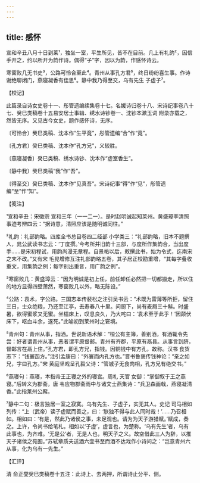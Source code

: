 ```yaml
---
---
---
```

title: 感怀
---







宣和辛丑八月十日到莱¹，独坐一室，平生所见，皆不在目前。几上有礼韵²，因信手开之，约以所开为韵作诗。偶得“子”字，因以为韵，作感怀诗云。

寒窗败几无书史³，公路可怜合至此⁴。青州从事孔方君⁵，终日纷纷喜生事。作诗谢绝聊闭门，燕寝凝香有佳思⁶。静中我乃得至交，乌有先生 子虚子⁷。

【校记】

此篇录自诗女史卷十一、彤管遗编续集卷十七。名媛诗归卷十八、宋诗纪事卷八十七、癸巳类稿卷十五易安居士事辑、绣水诗钞卷一、沈钞本漱玉词 附录亦载之，然皆无序。又见古今女史，题作感怀诗，无序。

〔可怜合〕癸巳类稿、沈本作“生平竟”，彤管遗编“合”作“竟”。

〔孔方君〕癸巳类稿、沈本作“孔方兄”，义较胜。

〔燕寝凝香〕癸巳类稿、绣水诗钞、沈本作“虚室香生”。

〔静中我〕癸巳类稿“我”作“吾”。

〔得至交〕癸巳类稿、沈本作“见真吾”。宋诗纪事“得”作“见”，彤管遗编“至”作“知”。

【笺注】

¹宣和辛丑：宋徽宗 宣和三年（一一二一）。是时赵明诚起知莱州。黄盛璋李清照事迹考辨四云：“据诗意，清照应该是随明诚同往。”

²礼韵：礼部韵略。四库全书总目卷四二经部 小学类三：“礼部韵略，旧本不题撰人，晁公武读书志云：‘丁度撰。’今考所并旧韵十三部，与度所作集韵合，当出度手……是宋初程试，用韵尚漫无章程。自景祐以后，敕撰此书，始为令式，迄南宋之末不改。”又有宋 毛晃增修互注礼部韵略五卷，其子居正校勘重增，“其每字叠收重文，用集韵之例；每字别出重音，用广韵之例”。

³寒窗败几：黄盛璋云：“因为明诚是初上任，前任卸任必然把一切都搬走，所以住的地方显得四壁萧然，寒窗败几以外，略无陈设。”

⁴公路：袁术，字公路。三国志本传裴松之注引吴书云：“术既为雷薄等所拒，留住三日，士众绝粮，乃还至江亭，去寿春八十里。问厨下，尚有麦屑三十斛。时盛暑，欲得蜜浆又无蜜。坐櫺床上，叹息良久，乃大咤曰：‘袁术至于此乎！’因颠伏床下，呕血斗余，遂死。”此喻初到莱州时之窘境。

⁵青州句：青州从事，指酒。世说新语术解：“桓公有主簿，善别酒，有酒辄令先尝：好者谓青州从事，恶者谓平原督邮。青州有齐郡，平原有鬲县。从事言到脐，督邮言在鬲上住。”孔方君，即孔方兄，指钱。因铜钱中有方孔，故称。汉书 食货志下：“钱寰函方。”注引孟康曰：“外寰而内孔方也。”晋书鲁褒传钱神论：“亲之如兄，字曰孔方。”宋 黄庭坚戏呈孔毅父诗：“管城子无食肉相，孔方兄有绝交书。”

⁶燕寝句：燕寝，本指帝王正寝之外的寝宫。周礼 天官 女御：“掌御叙于王之燕寝。”后转义为郡斋，唐 韦应物郡斋雨中与诸文士燕集诗：“兵卫森画戟，燕寝凝清香。”此指莱州公廨。

⁷静中二句：极言独居一室之寂寞。乌有先生、子虚子，实无其人。史记 司马相如列传：“上（武帝）读子虚赋而善之，曰：‘朕独不得与此人同时哉！’……乃召相如。相如曰：‘有是，然此乃诸侯之事，未足观也。请为为天子游猎赋。’赋成，奏之。上许，令尚书给笔札。相如以‘子虚’，虚言也，为楚称。‘乌有先生’者，乌有此事也，为齐难。‘无是公’者，无是人也，明天子之义。故空借此三人为辞，以推天子诸侯之苑囿。”苏轼章质夫送酒六壶书至而酒不达戏作小诗问之：“岂意青州六从事，化为乌有一先生。”

【汇评】

清 俞正燮癸巳类稿卷十五注：此诗上、去两押，所谓诗止分平、侧。